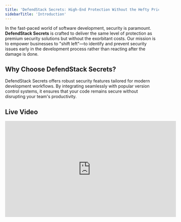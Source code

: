 ```yaml
---
title: 'DefendStack Secrets: High-End Protection Without the Hefty Price Tag'
sidebarTitle: 'Introduction'
---
```


In the fast-paced world of software development, security is paramount. **DefendStack Secrets** is crafted to deliver the same level of protection as premium security solutions but without the exorbitant costs. Our mission is to empower businesses to "shift left"—to identify and prevent security issues early in the development process rather than reacting after the damage is done.

## Why Choose DefendStack Secrets?

DefendStack Secrets offers robust security features tailored for modern development workflows. By integrating seamlessly with popular version control systems, it ensures that your code remains secure without disrupting your team's productivity.

## Live Video

<iframe width="560" height="315" src="https://www.youtube.com/embed/Ra7VFaBthBg" frameborder="0" allow="autoplay; encrypted-media" allowfullscreen></iframe>

